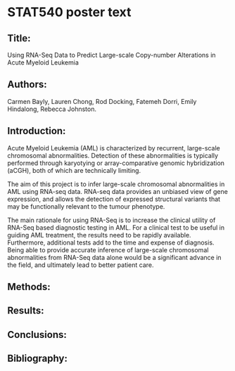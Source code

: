 STAT540 poster text
===================

## Title:
Using RNA-Seq Data to Predict Large-scale Copy-number Alterations in Acute Myeloid Leukemia

## Authors:
Carmen Bayly, Lauren Chong, Rod Docking, Fatemeh Dorri, Emily Hindalong, Rebecca Johnston.

## Introduction:
Acute Myeloid Leukemia (AML) is characterized by recurrent, large-scale chromosomal abnormalities. Detection of these abnormalities is typically performed through karyotying or array-comparative genomic hybridization (aCGH), both of which are technically limiting.

The aim of this project is to infer large-scale chromosomal abnormalities in AML using RNA-seq data. RNA-seq data provides an unbiased view of gene expression, and allows the detection of expressed structural variants that may be functionally relevant to the tumour phenotype.

The main rationale for using RNA-Seq is to increase the clinical utility of RNA-Seq based diagnostic testing in AML. For a clinical test to be useful in guiding AML treatment, the results need to be rapidly available. Furthermore, additional tests add to the time and expense of diagnosis. Being able to provide accurate inference of large-scale chromosomal abnormalities from RNA-Seq data alone would be a significant advance in the field, and ultimately lead to better patient care.

## Methods:


## Results:


## Conclusions:


## Bibliography: